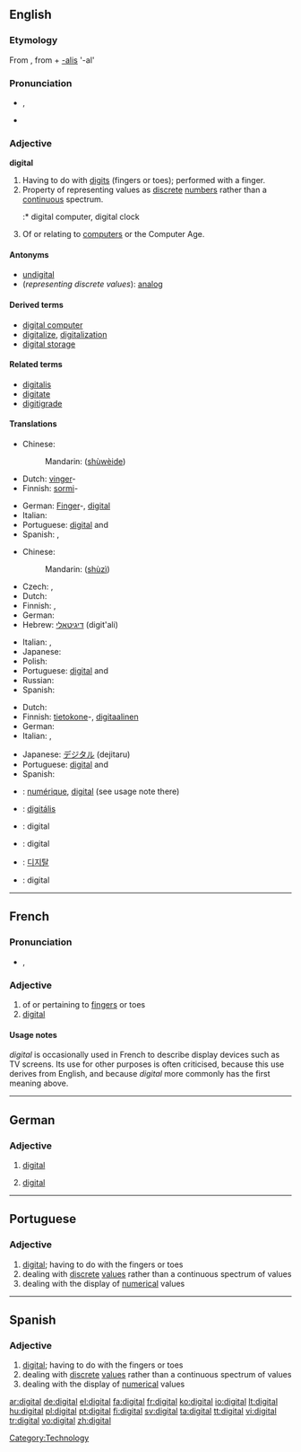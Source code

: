 ==English==
{{wikipedia}}

===Etymology===
From {{etyl|la}} {{term|digitalis|digitālis|lang=la}}, from {{term|digitus||finger, toe|lang=la}} + [[-alis]] '-al'

===Pronunciation===
* {{IPA|/ˈdɪʤətl/}}, {{SAMPA|/"dIdZ@tl/}}
* {{audio|en-us-digital.ogg|Audio (US)}}

===Adjective===
'''digital''' {{notcomp}}

# Having to do with [[digit]]s (fingers or toes); performed with a finger.
# Property of representing values as [[discrete]] [[number]]s rather than a [[continuous]] spectrum.
#:* digital computer, digital clock
# Of or relating to [[computer]]s or the Computer Age.

====Antonyms====
* [[undigital]]
* (''representing discrete values''): [[analog]]

====Derived terms====
* [[digital computer]]
* [[digitalize]], [[digitalization]]
* [[digital storage]]

====Related terms====
* [[digitalis]]
* [[digitate]]
* [[digitigrade]]

====Translations====
{{trans-top|having to do or performed with a finger}}
* Chinese:
*: Mandarin: {{zh-ts|[[數位]]的|[[数位]]的}} ([[shù]][[wèi]][[de]])
* Dutch: [[vinger]]-
* Finnish: [[sormi]]-
{{trans-mid}}
* German: [[Finger]]-, [[#German|digital]] {{italbrac|medicine}}
* Italian: {{t+|it|digitale}}
* Portuguese: [[#Portuguese|digital]] {{m}} and {{f}}
* Spanish: {{t-|es|digital}}, {{t|es|dactilar}}
{{trans-bottom}}

{{trans-top|representing discrete values}}
* Chinese:
*: Mandarin: {{zh-ts|數字|数字}} ([[shù]][[zì]])
* Czech: {{t-|cs|číslicový|m}}, {{t-|cs|digitální|m}}
* Dutch: {{t-|nl|digitaal}}
* Finnish: {{t+|fi|digitaalinen}}, {{t+|fi|numeerinen}}
* German: {{t+|de|digital}}
* Hebrew: [[דיגיטאלי]] (digit'ali)
{{trans-mid}}
* Italian: {{t+|it|digitale}}, {{t-|it|discreto}}
* Japanese: {{t+|ja|デジタル|tr=dejitaru|sc=Jpan}}
* Polish: {{t-|pl|cyfrowy|m}}
* Portuguese: [[#Portuguese|digital]] {{m}} and {{f}}
* Russian: {{t+|ru|цифровой|tr=cifrovój|sc=Cyrl}}
* Spanish: {{t-|es|digital}}
{{trans-bottom}}

{{trans-top|of or relating to computers}}
* Dutch: {{t-|nl|digitaal}}
* Finnish: [[tietokone]]-,  [[digitaalinen]]
* German: {{t+|de|digital}}
* Italian: {{t+|it|digitale}}, {{t-|it|informatico}}
{{trans-mid}}
* Japanese: [[デジタル]] (dejitaru)
* Portuguese: [[#Portuguese|digital]] {{m}} and {{f}}
* Spanish: {{t-|es|digital}}
{{trans-bottom}}

{{checktrans-top}}
* {{ttbc|French}}: [[numérique]], [[#French|digital]] (see usage note there)
* {{ttbc|Hungarian}}: [[digitális]]
* {{ttbc|Indonesian}}: digital
* {{ttbc|Interlingua}}: digital
* {{ttbc|Korean}}: [[디지탈]]
* {{ttbc|Swedish}}: digital
{{trans-bottom}}

----

==French==

===Pronunciation===
* {{IPA|/di.ʒi.tal/|lang=fr}}, {{SAMPA|/di.Zi.tal/}}

===Adjective===
{{fr-infl-adj|sm=digital|sf=digitale|pm=digitaux|pf=digitales|smp=di.ʒi.tal|sfp=di.ʒi.tal|pmp=di.ʒi.tɔ|pfp=di.ʒi.tal}}
{{fr-adj|mp=digitaux}}

# of or pertaining to [[finger]]s or toes
# [[digital]]

====Usage notes====
''digital'' is occasionally used in French to describe display devices such as TV screens. Its use for other purposes is often criticised, because this use derives from English, and because ''digital'' more commonly has the first meaning above.

----

==German==

===Adjective===
{{de-adj|-}}

# {{computing|lang=de}} [[#English|digital]]
# {{medicine|lang=de}} [[#English|digital]]

----

==Portuguese==

===Adjective===
{{pt-adj-mf|pl=digitais}}

# [[#English|digital]]; having to do with the fingers or toes
# dealing with [[discrete]] [[values]] rather than a continuous spectrum of values
# dealing with the display of [[numerical]] values

----

==Spanish==

===Adjective===
{{es-adj|feminine=digital|masculine plural=digitales|feminine plural=digitales}}

# [[#English|digital]]; having to do with the fingers or toes
# dealing with [[discrete]] [[values]] rather than a continuous spectrum of values
# dealing with the display of [[numerical]] values

[[Category:Technology]]

[[ar:digital]]
[[de:digital]]
[[el:digital]]
[[fa:digital]]
[[fr:digital]]
[[ko:digital]]
[[io:digital]]
[[lt:digital]]
[[hu:digital]]
[[pl:digital]]
[[pt:digital]]
[[fi:digital]]
[[sv:digital]]
[[ta:digital]]
[[tt:digital]]
[[vi:digital]]
[[tr:digital]]
[[vo:digital]]
[[zh:digital]]